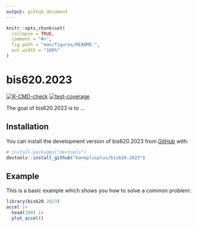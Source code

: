 ```yaml
---
output: github_document
---
```


<!-- README.md is generated from README.Rmd. Please edit that file -->

```r
knitr::opts_chunk$set(
  collapse = TRUE,
  comment = "#>",
  fig.path = "man/figures/README-",
  out.width = "100%"
)
```

# bis620.2023

<!-- badges: start -->
[![R-CMD-check](https://github.com/sahil-681/bis620.2023/actions/workflows/R-CMD-check.yaml/badge.svg)](https://github.com/sahil/bis620.2023/actions/workflows/R-CMD-check.yaml)
[![test-coverage](https://github.com/sahil/bis620.2023/actions/workflows/test-coverage.yaml/badge.svg)](https://github.com/sahil/bis620.2023/actions/workflows/test-coverage.yaml)
<!-- badges: end -->

The goal of bis620.2023 is to ...

## Installation

You can install the development version of bis620.2023 from [GitHub](https://github.com/) with:

``` r
# install.packages("devtools")
devtools::install_github("kaneplusplus/bis620.2023")
```

## Example

This is a basic example which shows you how to solve a common problem:

```r
library(bis620.2023)
accel |> 
  head(100) |> 
  plot_accel()
```

